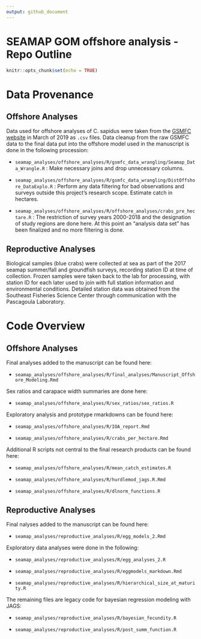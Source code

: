```yaml
---
output: github_document
---
```


# SEAMAP GOM offshore analysis - Repo Outline

```r
knitr::opts_chunk$set(echo = TRUE)
```



# Data Provenance


## Offshore Analyses

Data used for offshore analyses of C. sapidus were taken from the [GSMFC website](www.seamap.gsmfc.org) in March of 2019 as `.csv` files. Data cleanup from the raw GSMFC data to the final data put into the offshore model used in the manuscript is done in the following procession:

 - `seamap_analyses/offshore_analyses/R/gsmfc_data_wrangling/Seamap_Data_Wrangle.R` : Make necessary joins and drop unnecessary columns.
 - `seamap_analyses/offshore_analyses/R/gsmfc_data_wrangling/DistOffshore_DataExplo.R` : Perform any data filtering for bad observations and surveys outside this project's research scope. Estimate catch in hectares.
 
- `seamap_analyses/offshore_analyses/R/offshore_analyses/crabs_pre_hectare.R` : The restriction of survey years 2000-2018 and the designation of study regions are done here. At this point an "analysis data set" has been finalized and no more filtering is done.


## Reproductive Analyses

Biological samples (blue crabs) were collected at sea as part of the 2017 seamap summer/fall and groundfish surveys, recording station ID at time of collection. Frozen samples were taken back to the lab for processing, with station ID for each later used to join with full station information and environmental conditions. Detailed station data was obtained from the Southeast Fisheries Science Center through communication with the Pascagoula Laboratory. 


# Code Overview


## Offshore Analyses

Final analyses added to the manuscript can be found here:

- `seamap_analyses/offshore_analyses/R/final_analyses/Manuscript_Offshore_Modeling.Rmd`

Sex ratios and carapace width summaries are done here:

 - `seamap_analyses/offshore_analyses/R/sex_ratios/sex_ratios.R`

Exploratory analysis and prototype rmarkdowns can be found here:

- `seamap_analyses/offshore_analyses/R/IOA_report.Rmd`

- `seamap_analyses/offshore_analyses/R/crabs_per_hectare.Rmd`

Additional R scripts not central to the final research products can be found here:
 
- `seamap_analyses/offshore_analyses/R/mean_catch_estimates.R`
 
- `seamap_analyses/offshore_analyses/R/hurdlemod_jags.R.Rmd`
 
- `seamap_analyses/offshore_analyses/R/dlnorm_functions.R`
  
 

## Reproductive Analyses

Final nalyses added to the manuscript can be found here:

 - `seamap_analyses/reproductive_analyses/R/egg_models_2.Rmd`
 
Exploratory data analyses were done in the following:

 - `seamap_analyses/reproductive_analyses/R/egg_analyses_2.R`
 
 - `seamap_analyses/reproductive_analyses/R/eggmodels_markdown.Rmd`
 
 - `seamap_analyses/reproductive_analyses/R/hierarchical_size_at_maturity.R`
 
The remaining files are legacy code for bayesian regression modeling with JAGS:

 - `seamap_analyses/reproductive_analyses/R/bayesian_fecundity.R`
 
 - `seamap_analyses/reproductive_analyses/R/post_summ_function.R`
